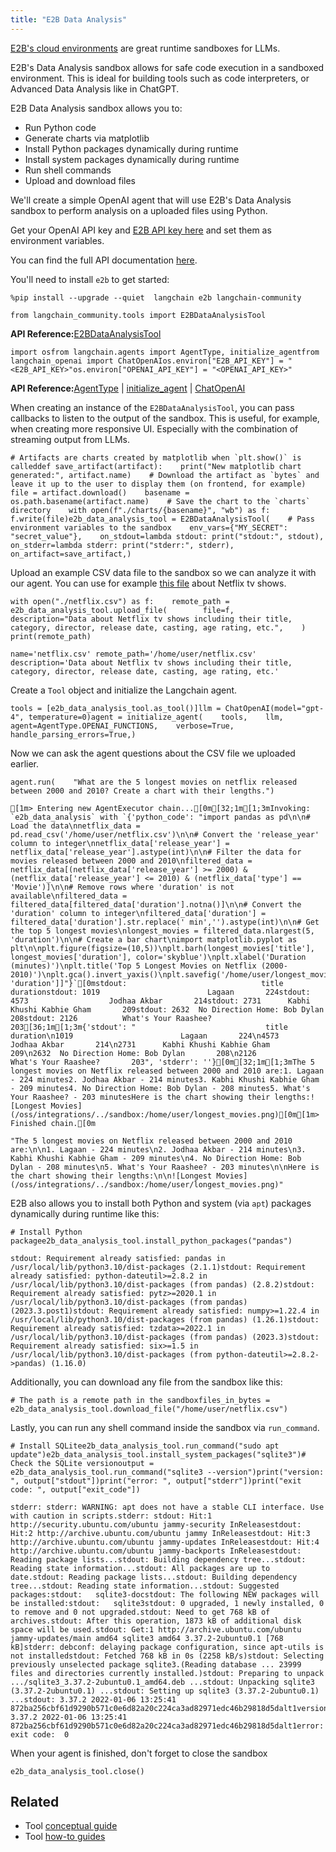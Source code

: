 ```yaml
---
title: "E2B Data Analysis"
---
```


[E2B's cloud environments](https://e2b.dev) are great runtime sandboxes for LLMs.

E2B's Data Analysis sandbox allows for safe code execution in a sandboxed environment. This is ideal for building tools such as code interpreters, or Advanced Data Analysis like in ChatGPT.

E2B Data Analysis sandbox allows you to:

* Run Python code
* Generate charts via matplotlib
* Install Python packages dynamically during runtime
* Install system packages dynamically during runtime
* Run shell commands
* Upload and download files

We'll create a simple OpenAI agent that will use E2B's Data Analysis sandbox to perform analysis on a uploaded files using Python.

Get your OpenAI API key and [E2B API key here](https://e2b.dev/oss/getting-started/api-key) and set them as environment variables.

You can find the full API documentation [here](https://e2b.dev/docs).

You'll need to install `e2b` to get started:

```
%pip install --upgrade --quiet  langchain e2b langchain-community
```

```
from langchain_community.tools import E2BDataAnalysisTool
```

**API Reference:**[E2BDataAnalysisTool](https://python.langchain.com/api_reference/community/tools/langchain_community.tools.e2b_data_analysis.tool.E2BDataAnalysisTool.html)

```
import osfrom langchain.agents import AgentType, initialize_agentfrom langchain_openai import ChatOpenAIos.environ["E2B_API_KEY"] = "<E2B_API_KEY>"os.environ["OPENAI_API_KEY"] = "<OPENAI_API_KEY>"
```

**API Reference:**[AgentType](https://python.langchain.com/api_reference/langchain/agents/langchain.agents.agent_types.AgentType.html) | [initialize\_agent](https://python.langchain.com/api_reference/langchain/agents/langchain.agents.initialize.initialize_agent.html) | [ChatOpenAI](https://python.langchain.com/api_reference/openai/chat_models/langchain_openai.chat_models.base.ChatOpenAI.html)

When creating an instance of the `E2BDataAnalysisTool`, you can pass callbacks to listen to the output of the sandbox. This is useful, for example, when creating more responsive UI. Especially with the combination of streaming output from LLMs.

```
# Artifacts are charts created by matplotlib when `plt.show()` is calleddef save_artifact(artifact):    print("New matplotlib chart generated:", artifact.name)    # Download the artifact as `bytes` and leave it up to the user to display them (on frontend, for example)    file = artifact.download()    basename = os.path.basename(artifact.name)    # Save the chart to the `charts` directory    with open(f"./charts/{basename}", "wb") as f:        f.write(file)e2b_data_analysis_tool = E2BDataAnalysisTool(    # Pass environment variables to the sandbox    env_vars={"MY_SECRET": "secret_value"},    on_stdout=lambda stdout: print("stdout:", stdout),    on_stderr=lambda stderr: print("stderr:", stderr),    on_artifact=save_artifact,)
```

Upload an example CSV data file to the sandbox so we can analyze it with our agent. You can use for example [this file](https://storage.googleapis.com/e2b-examples/netflix.csv) about Netflix tv shows.

```
with open("./netflix.csv") as f:    remote_path = e2b_data_analysis_tool.upload_file(        file=f,        description="Data about Netflix tv shows including their title, category, director, release date, casting, age rating, etc.",    )    print(remote_path)
```

```
name='netflix.csv' remote_path='/home/user/netflix.csv' description='Data about Netflix tv shows including their title, category, director, release date, casting, age rating, etc.'
```

Create a `Tool` object and initialize the Langchain agent.

```
tools = [e2b_data_analysis_tool.as_tool()]llm = ChatOpenAI(model="gpt-4", temperature=0)agent = initialize_agent(    tools,    llm,    agent=AgentType.OPENAI_FUNCTIONS,    verbose=True,    handle_parsing_errors=True,)
```

Now we can ask the agent questions about the CSV file we uploaded earlier.

```
agent.run(    "What are the 5 longest movies on netflix released between 2000 and 2010? Create a chart with their lengths.")
```

```
[1m> Entering new AgentExecutor chain...[0m[32;1m[1;3mInvoking: `e2b_data_analysis` with `{'python_code': "import pandas as pd\n\n# Load the data\nnetflix_data = pd.read_csv('/home/user/netflix.csv')\n\n# Convert the 'release_year' column to integer\nnetflix_data['release_year'] = netflix_data['release_year'].astype(int)\n\n# Filter the data for movies released between 2000 and 2010\nfiltered_data = netflix_data[(netflix_data['release_year'] >= 2000) & (netflix_data['release_year'] <= 2010) & (netflix_data['type'] == 'Movie')]\n\n# Remove rows where 'duration' is not available\nfiltered_data = filtered_data[filtered_data['duration'].notna()]\n\n# Convert the 'duration' column to integer\nfiltered_data['duration'] = filtered_data['duration'].str.replace(' min','').astype(int)\n\n# Get the top 5 longest movies\nlongest_movies = filtered_data.nlargest(5, 'duration')\n\n# Create a bar chart\nimport matplotlib.pyplot as plt\n\nplt.figure(figsize=(10,5))\nplt.barh(longest_movies['title'], longest_movies['duration'], color='skyblue')\nplt.xlabel('Duration (minutes)')\nplt.title('Top 5 Longest Movies on Netflix (2000-2010)')\nplt.gca().invert_yaxis()\nplt.savefig('/home/user/longest_movies.png')\n\nlongest_movies[['title', 'duration']]"}`[0mstdout:                              title  durationstdout: 1019                        Lagaan       224stdout: 4573                  Jodhaa Akbar       214stdout: 2731      Kabhi Khushi Kabhie Gham       209stdout: 2632  No Direction Home: Bob Dylan       208stdout: 2126          What's Your Raashee?       203[36;1m[1;3m{'stdout': "                             title  duration\n1019                        Lagaan       224\n4573                  Jodhaa Akbar       214\n2731      Kabhi Khushi Kabhie Gham       209\n2632  No Direction Home: Bob Dylan       208\n2126          What's Your Raashee?       203", 'stderr': ''}[0m[32;1m[1;3mThe 5 longest movies on Netflix released between 2000 and 2010 are:1. Lagaan - 224 minutes2. Jodhaa Akbar - 214 minutes3. Kabhi Khushi Kabhie Gham - 209 minutes4. No Direction Home: Bob Dylan - 208 minutes5. What's Your Raashee? - 203 minutesHere is the chart showing their lengths:![Longest Movies](/oss/integrations/../sandbox:/home/user/longest_movies.png)[0m[1m> Finished chain.[0m
```

```
"The 5 longest movies on Netflix released between 2000 and 2010 are:\n\n1. Lagaan - 224 minutes\n2. Jodhaa Akbar - 214 minutes\n3. Kabhi Khushi Kabhie Gham - 209 minutes\n4. No Direction Home: Bob Dylan - 208 minutes\n5. What's Your Raashee? - 203 minutes\n\nHere is the chart showing their lengths:\n\n![Longest Movies](/oss/integrations/../sandbox:/home/user/longest_movies.png)"
```

E2B also allows you to install both Python and system (via `apt`) packages dynamically during runtime like this:

```
# Install Python packagee2b_data_analysis_tool.install_python_packages("pandas")
```

```
stdout: Requirement already satisfied: pandas in /usr/local/lib/python3.10/dist-packages (2.1.1)stdout: Requirement already satisfied: python-dateutil>=2.8.2 in /usr/local/lib/python3.10/dist-packages (from pandas) (2.8.2)stdout: Requirement already satisfied: pytz>=2020.1 in /usr/local/lib/python3.10/dist-packages (from pandas) (2023.3.post1)stdout: Requirement already satisfied: numpy>=1.22.4 in /usr/local/lib/python3.10/dist-packages (from pandas) (1.26.1)stdout: Requirement already satisfied: tzdata>=2022.1 in /usr/local/lib/python3.10/dist-packages (from pandas) (2023.3)stdout: Requirement already satisfied: six>=1.5 in /usr/local/lib/python3.10/dist-packages (from python-dateutil>=2.8.2->pandas) (1.16.0)
```

Additionally, you can download any file from the sandbox like this:

```
# The path is a remote path in the sandboxfiles_in_bytes = e2b_data_analysis_tool.download_file("/home/user/netflix.csv")
```

Lastly, you can run any shell command inside the sandbox via `run_command`.

```
# Install SQLitee2b_data_analysis_tool.run_command("sudo apt update")e2b_data_analysis_tool.install_system_packages("sqlite3")# Check the SQLite versionoutput = e2b_data_analysis_tool.run_command("sqlite3 --version")print("version: ", output["stdout"])print("error: ", output["stderr"])print("exit code: ", output["exit_code"])
```

```
stderr: stderr: WARNING: apt does not have a stable CLI interface. Use with caution in scripts.stderr: stdout: Hit:1 http://security.ubuntu.com/ubuntu jammy-security InReleasestdout: Hit:2 http://archive.ubuntu.com/ubuntu jammy InReleasestdout: Hit:3 http://archive.ubuntu.com/ubuntu jammy-updates InReleasestdout: Hit:4 http://archive.ubuntu.com/ubuntu jammy-backports InReleasestdout: Reading package lists...stdout: Building dependency tree...stdout: Reading state information...stdout: All packages are up to date.stdout: Reading package lists...stdout: Building dependency tree...stdout: Reading state information...stdout: Suggested packages:stdout:   sqlite3-docstdout: The following NEW packages will be installed:stdout:   sqlite3stdout: 0 upgraded, 1 newly installed, 0 to remove and 0 not upgraded.stdout: Need to get 768 kB of archives.stdout: After this operation, 1873 kB of additional disk space will be used.stdout: Get:1 http://archive.ubuntu.com/ubuntu jammy-updates/main amd64 sqlite3 amd64 3.37.2-2ubuntu0.1 [768 kB]stderr: debconf: delaying package configuration, since apt-utils is not installedstdout: Fetched 768 kB in 0s (2258 kB/s)stdout: Selecting previously unselected package sqlite3.(Reading database ... 23999 files and directories currently installed.)stdout: Preparing to unpack .../sqlite3_3.37.2-2ubuntu0.1_amd64.deb ...stdout: Unpacking sqlite3 (3.37.2-2ubuntu0.1) ...stdout: Setting up sqlite3 (3.37.2-2ubuntu0.1) ...stdout: 3.37.2 2022-01-06 13:25:41 872ba256cbf61d9290b571c0e6d82a20c224ca3ad82971edc46b29818d5dalt1version:  3.37.2 2022-01-06 13:25:41 872ba256cbf61d9290b571c0e6d82a20c224ca3ad82971edc46b29818d5dalt1error:  exit code:  0
```

When your agent is finished, don't forget to close the sandbox

```
e2b_data_analysis_tool.close()
```

## Related

* Tool [conceptual guide](/oss/concepts/tools)
* Tool [how-to guides](/oss/how_to/#tools)
